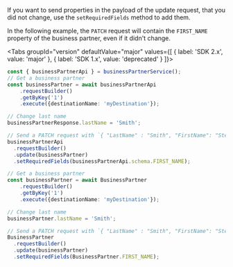 
If you want to send properties in the payload of the update request, that you did not change, use the `setRequiredFields` method to add them.

In the following example, the `PATCH` request will contain the `FIRST_NAME` property of the business partner, even if it didn't change.

<Tabs groupId="version" defaultValue="major" values={[ { label: 'SDK 2.x', value: 'major' }, { label: 'SDK 1.x', value: 'deprecated' } ]}>
<TabItem value="major">

```ts
const { businessPartnerApi } = businessPartnerService();
// Get a business partner
const businessPartner = await businessPartnerApi
    .requestBuilder()
    .getByKey('1')
    .execute({destinationName: 'myDestination'});

// Change last name
businessPartnerResponse.lastName = 'Smith';

// Send a PATCH request with `{ "LastName" : "Smith", "FirstName": "Steve" }`  and include the first name although it was not changed
businessPartnerApi
  .requestBuilder()
  .update(businessPartner)
  .setRequiredFields(businessPartnerApi.schema.FIRST_NAME);
```

</TabItem>
<TabItem value="deprecated">

```ts
// Get a business partner
const businessPartner = await BusinessPartner
    .requestBuilder()
    .getByKey('1')
    .execute({destinationName: 'myDestination'});

// Change last name
businessPartner.lastName = 'Smith';

// Send a PATCH request with `{ "LastName" : "Smith", "FirstName": "Steve" }`  and include the first name although it was not changed
BusinessPartner
  .requestBuilder()
  .update(businessPartner)
  .setRequiredFields(BusinessPartner.FIRST_NAME);
```

</TabItem>
</Tabs>
